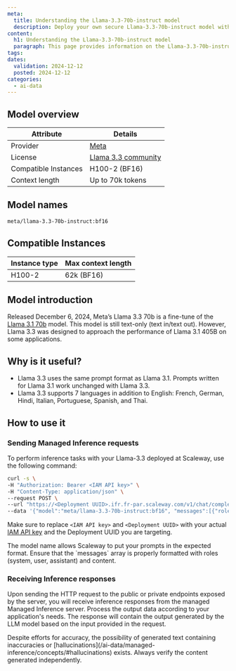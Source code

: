```yaml
---
meta:
  title: Understanding the Llama-3.3-70b-instruct model
  description: Deploy your own secure Llama-3.3-70b-instruct model with Scaleway Managed Inference. Privacy-focused, fully managed.
content:
  h1: Understanding the Llama-3.3-70b-instruct model
  paragraph: This page provides information on the Llama-3.3-70b-instruct model
tags:
dates:
  validation: 2024-12-12
  posted: 2024-12-12
categories:
  - ai-data
---
```


## Model overview

| Attribute       | Details                            |
|-----------------|------------------------------------|
| Provider        | [Meta](https://www.llama.com/)  |
| License        | [Llama 3.3 community](https://www.llama.com/llama3_3/license/)  |
| Compatible Instances | H100-2 (BF16) |
| Context length | Up to 70k tokens    |

## Model names

```bash
meta/llama-3.3-70b-instruct:bf16
```

## Compatible Instances

| Instance type  | Max context length |
| ------------- |-------------|
| H100-2      | 62k (BF16) |

## Model introduction

Released December 6, 2024, Meta’s Llama 3.3 70b is a fine-tune of the [Llama 3.1 70b](/ai-data/managed-inference/reference-content/llama-3.1-70b-instruct/) model.
This model is still text-only (text in/text out). However, Llama 3.3 was designed to approach the performance of Llama 3.1 405B on some applications.

## Why is it useful?

- Llama 3.3 uses the same prompt format as Llama 3.1. Prompts written for Llama 3.1 work unchanged with Llama 3.3. 
- Llama 3.3 supports 7 languages in addition to English: French, German, Hindi, Italian, Portuguese, Spanish, and Thai.

## How to use it

### Sending Managed Inference requests

To perform inference tasks with your Llama-3.3 deployed at Scaleway, use the following command:

```bash
curl -s \
-H "Authorization: Bearer <IAM API key>" \
-H "Content-Type: application/json" \
--request POST \
--url "https://<Deployment UUID>.ifr.fr-par.scaleway.com/v1/chat/completions" \
--data '{"model":"meta/llama-3.3-70b-instruct:bf16", "messages":[{"role": "user","content": "There is a llama in my garden, what should I do?"}], "max_tokens": 500, "temperature": 0.7, "stream": false}'
```

Make sure to replace `<IAM API key>` and `<Deployment UUID>` with your actual [IAM API key](/identity-and-access-management/iam/how-to/create-api-keys/) and the Deployment UUID you are targeting.

<Message type="tip">
  The model name allows Scaleway to put your prompts in the expected format.
</Message>

<Message type="note">
  Ensure that the `messages` array is properly formatted with roles (system, user, assistant) and content.
</Message>

### Receiving Inference responses

Upon sending the HTTP request to the public or private endpoints exposed by the server, you will receive inference responses from the managed Managed Inference server. 
Process the output data according to your application's needs. The response will contain the output generated by the LLM model based on the input provided in the request.

<Message type="note">
  Despite efforts for accuracy, the possibility of generated text containing inaccuracies or [hallucinations](/ai-data/managed-inference/concepts/#hallucinations) exists. Always verify the content generated independently.
</Message>